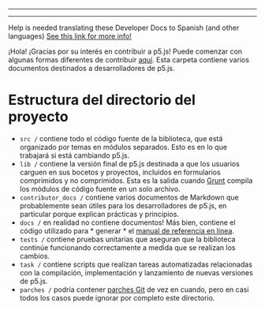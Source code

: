 
  ---
  
  ---
  Help is needed translating these Developer Docs to Spanish (and other languages)
[See this link for more info!](https://github.com/processing/p5.js/issues/4137)

¡Hola! ¡Gracias por su interés en contribuir a p5.js! Puede comenzar con algunas formas diferentes de contribuir [aquí](https://p5js.org/community/#contribute). Esta carpeta contiene varios documentos destinados a desarrolladores de p5.js.

# Estructura del directorio del proyecto

- `src /` contiene todo el código fuente de la biblioteca, que está organizado por temas en módulos separados. Esto es en lo que trabajará si está cambiando p5.js.
- `lib /` contiene la versión final de p5.js destinada a que los usuarios carguen en sus bocetos y proyectos, incluidos en formularios comprimidos y no comprimidos. Esta es la salida cuando [Grunt](https://gruntjs.com/) compila los módulos de código fuente en un solo archivo.
- `contributor_docs /` contiene varios documentos de Markdown que probablemente sean útiles para los desarrolladores de p5.js, en particular porque explican prácticas y principios.
- `docs /` en realidad no contiene documentos! Más bien, contiene el código utilizado para * generar * el [manual de referencia en línea](https://p5js.org/reference/).
- `tests /` contiene pruebas unitarias que aseguran que la biblioteca continúe funcionando correctamente a medida que se realizan los cambios.
- `task /` contiene scripts que realizan tareas automatizadas relacionadas con la compilación, implementación y lanzamiento de nuevas versiones de p5.js.
- `parches /` podría contener [parches Git](https://git-scm.com/docs/git-format-patch) de vez en cuando, pero en casi todos los casos puede ignorar por completo este directorio.

  